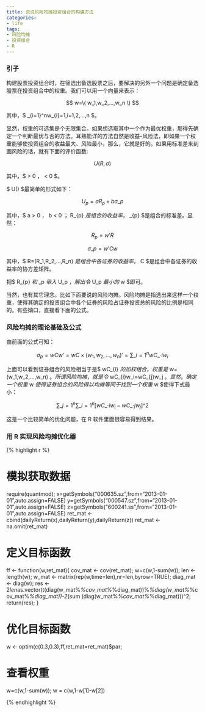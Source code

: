 ```yaml
---
title: 说说风险均摊投资组合的构建方法
categories:
- life
tags:
- 风险均摊
- 投资组合
- R
---
```



### 引子

构建股票投资组合时，在筛选出备选股票之后，要解决的另外一个问题是确定备选股票在投资组合中的权重。我们可以用一个向量来表示：

$$ w=\( w_1,w_2,...,w_n \) $$

其中，$ \sum\_{i=1}^nw\_{i}=1,i=1,2,...,n $。

显然，权重的可选集是个无限集合。如果想选取其中一个作为最优权重，那得先确定一个判断最优与否的方法。耳熟能详的方法自然是收益-风险法，即如果一个权重能够使投资组合的收益最大、风险最小，那么，它就是好的。如果用标准差来刻画风险的话，就有下面的评价函数:

$$ U(R,\sigma) $$

其中，$ \frac{\partial U(\cdot )}{\partial R} > 0 $，$ \frac{\partial U(\cdot )}{\partial \sigma} < 0 $。

$ U(\cdot) $最简单的形式如下：

$$
U_p = aR_{p} + b \sigma \_{p}
$$

其中，$ a > 0 $，$ b < 0 $；$ R_{p} $是组合的收益率，$ \sigma \_{p} $是组合的标准差。显然：

$$ 
R_{p} = w'R 
$$

$$
\sigma \_p = w'Cw
$$

其中，$ R=(R_1,R_2,...,R_n) $是组合中各证券的收益率，$ C $是组合中各证券的收益率的协方差矩阵。

把$ R_{p} $和$ \sigma \_p $带入$ U_p $，解出令$ U_p $最小的$ w $即可。

当然，也有其它理念。比如下面要说的风险均摊。风险均摊是指选出来这样一个权重，使得其确定的投资组合中各个证券的风险占证券投资总的风险的比例是相同的。有些拗口，直接看下面的公式。

### 风险均摊的理论基础及公式

由前面的公式可知：

$$
\sigma_p = wCw’=wC \times (w_1,w_2,...,w_n)'=\sum\_{i=1}^n wC\_{\cdot i}w_i
$$

上面可以看到证券组合的风险相当于是$ wC\_{\cdot i} $的加权组合，权重是$ w=(w_1,w_2,...,w_n) $。所谓风险均摊，就是令$ wC\_{\cdot i}w_i=wC\_{\cdot j}w_j $。显然，确定一个权重$ w $使得证券组合的风险得以均摊等同于找到一个权重$ w $使得下式最小：

$$
\sum\_{j=1}^n \sum\_{i=1}^n \left[ wC\_{\cdot i}w_i-wC\_{\cdot j}w_j \right]\^2
$$

这是一个比较简单的优化问题，在 R 软件里面很容易得到结果。

### 用 R 实现风险均摊优化器

{% highlight r %}

# 模拟获取数据
require(quantmod);
x=getSymbols("000635.sz",from="2013-01-01",auto.assign=FALSE)
y=getSymbols("000547.sz",from="2013-01-01",auto.assign=FALSE)
z=getSymbols("600241.ss",from="2013-01-01",auto.assign=FALSE)
ret_mat <- cbind(dailyReturn(x),dailyReturn(y),dailyReturn(z))
ret_mat <- na.omit(ret_mat)

# 定义目标函数

ff <- function(w,ret_mat){
   cov_mat <- cov(ret_mat);
   w=c(w,1-sum(w));
   len <- length(w);
   w_mat <- matrix(rep(w,time=len),nr=len,byrow=TRUE);
   diag_mat <- diag(w);
   res <- 2*len*as.vector(t(diag(w_mat%*%cov_mat%*%diag_mat))%*%diag(w_mat%*%cov_mat%*%diag_mat))-2*(sum  (diag(w_mat%*%cov_mat%*%diag_mat)))^2;
   return(res);
 } 
 
# 优化目标函数

w <- optim(c(0.3,0.3),ff,ret_mat=ret_mat)$par;

# 查看权重

w=c(w,1-sum(w));
w = c(w,1-w[1]-w[2])

{% endhighlight %}


